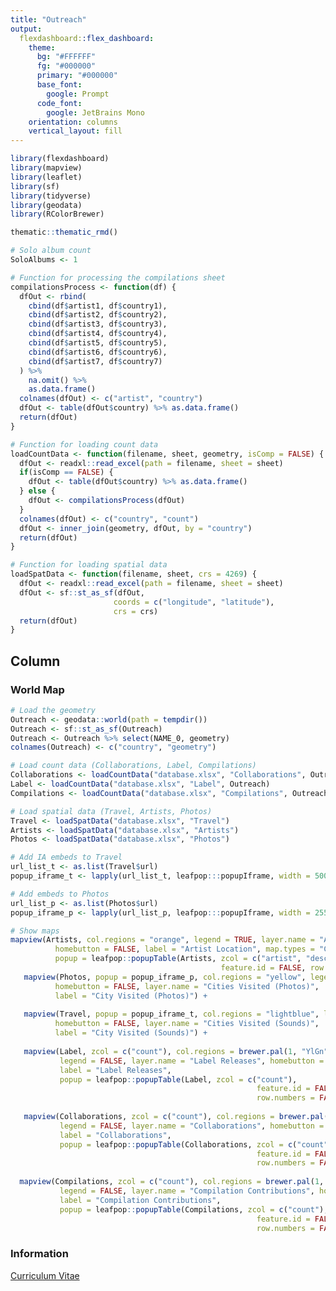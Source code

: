 ```yaml
---
title: "Outreach"
output: 
  flexdashboard::flex_dashboard:
    theme:
      bg: "#FFFFFF"
      fg: "#000000" 
      primary: "#000000"
      base_font:
        google: Prompt
      code_font:
        google: JetBrains Mono
    orientation: columns
    vertical_layout: fill
---
```


```r
library(flexdashboard)
library(mapview)
library(leaflet)
library(sf)
library(tidyverse)
library(geodata)
library(RColorBrewer)

thematic::thematic_rmd()

# Solo album count
SoloAlbums <- 1

# Function for processing the compilations sheet
compilationsProcess <- function(df) {
  dfOut <- rbind(
    cbind(df$artist1, df$country1),
    cbind(df$artist2, df$country2),
    cbind(df$artist3, df$country3),
    cbind(df$artist4, df$country4),
    cbind(df$artist5, df$country5),
    cbind(df$artist6, df$country6),
    cbind(df$artist7, df$country7)
  ) %>%
    na.omit() %>%
    as.data.frame()
  colnames(dfOut) <- c("artist", "country")
  dfOut <- table(dfOut$country) %>% as.data.frame()
  return(dfOut)
}

# Function for loading count data
loadCountData <- function(filename, sheet, geometry, isComp = FALSE) {
  dfOut <- readxl::read_excel(path = filename, sheet = sheet)
  if(isComp == FALSE) {
    dfOut <- table(dfOut$country) %>% as.data.frame()
  } else {
    dfOut <- compilationsProcess(dfOut)
  }
  colnames(dfOut) <- c("country", "count")
  dfOut <- inner_join(geometry, dfOut, by = "country")
  return(dfOut)
}

# Function for loading spatial data
loadSpatData <- function(filename, sheet, crs = 4269) {
  dfOut <- readxl::read_excel(path = filename, sheet = sheet)
  dfOut <- sf::st_as_sf(dfOut, 
                       coords = c("longitude", "latitude"),
                       crs = crs) 
  return(dfOut)
}
```

Column {data-width=650 .tabset}
-----------------------------------------------------------------------

### World Map

```r
# Load the geometry
Outreach <- geodata::world(path = tempdir())
Outreach <- sf::st_as_sf(Outreach)
Outreach <- Outreach %>% select(NAME_0, geometry)
colnames(Outreach) <- c("country", "geometry")

# Load count data (Collaborations, Label, Compilations)
Collaborations <- loadCountData("database.xlsx", "Collaborations", Outreach)
Label <- loadCountData("database.xlsx", "Label", Outreach)
Compilations <- loadCountData("database.xlsx", "Compilations", Outreach, isComp = TRUE)

# Load spatial data (Travel, Artists, Photos)
Travel <- loadSpatData("database.xlsx", "Travel")
Artists <- loadSpatData("database.xlsx", "Artists")
Photos <- loadSpatData("database.xlsx", "Photos")

# Add IA embeds to Travel
url_list_t <- as.list(Travel$url)
popup_iframe_t <- lapply(url_list_t, leafpop:::popupIframe, width = 500, height = 30)

# Add embeds to Photos
url_list_p <- as.list(Photos$url)
popup_iframe_p <- lapply(url_list_p, leafpop:::popupIframe, width = 255, height = 414)

# Show maps
mapview(Artists, col.regions = "orange", legend = TRUE, layer.name = "Artist Locations",
          homebutton = FALSE, label = "Artist Location", map.types = "CartoDB.Positron",
          popup = leafpop::popupTable(Artists, zcol = c("artist", "description", "url"),
                                               feature.id = FALSE, row.numbers = FALSE)) +
   mapview(Photos, popup = popup_iframe_p, col.regions = "yellow", legend = TRUE, 
          homebutton = FALSE, layer.name = "Cities Visited (Photos)", 
          label = "City Visited (Photos)") +
    
   mapview(Travel, popup = popup_iframe_t, col.regions = "lightblue", legend = TRUE, 
          homebutton = FALSE, layer.name = "Cities Visited (Sounds)", 
          label = "City Visited (Sounds)") +
  
   mapview(Label, zcol = c("count"), col.regions = brewer.pal(1, "YlGn"), 
           legend = FALSE, layer.name = "Label Releases", homebutton = FALSE, 
           label = "Label Releases",
           popup = leafpop::popupTable(Label, zcol = c("count"),
                                                       feature.id = FALSE,
                                                       row.numbers = FALSE)) +
  
   mapview(Collaborations, zcol = c("count"), col.regions = brewer.pal(1, "YlGn"), 
           legend = FALSE, layer.name = "Collaborations", homebutton = FALSE, 
           label = "Collaborations",
           popup = leafpop::popupTable(Collaborations, zcol = c("count"),
                                                       feature.id = FALSE,
                                                       row.numbers = FALSE)) +
  
  mapview(Compilations, zcol = c("count"), col.regions = brewer.pal(1, "YlGn"), 
           legend = FALSE, layer.name = "Compilation Contributions", homebutton = FALSE, 
           label = "Compilation Contributions",
           popup = leafpop::popupTable(Compilations, zcol = c("count"),
                                                       feature.id = FALSE,
                                                       row.numbers = FALSE))

```

### Information

[Curriculum Vitae](CV.pdf "Curriculum Vitae")

```r

```